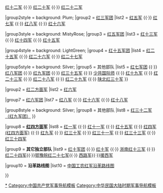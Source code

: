{{Navbox
|name  = 中國工農紅軍
|title = [[中国工农红军]]
|image = [[File:中國工農紅軍軍旗.svg|100px|中國工農紅軍軍旗]] 
|titlestyle = 

|group1 = [[中國工農紅軍第一方面軍|红一方面军]]
|list1 = {{Navbox subgroup
|groupstyle = 
|liststyle  = 

|group1style = background: Plum; 
|group1 = [[中国工农红军第一军团|红一军团]]
|list1  = [[中国工农红军第三军|红三军]] {{·}}  [[红四军 (红一方面军)]] {{·}}  [[中国工农红军第十二军|红十二军]] {{·}}  [[中国工农红军第二十军|红二十军]] {{·}}  [[中国工农红军第二十二军|红二十二军]]

|group2style = background: Plum; 
|group2 = [[中国工农红军第三军团|红三军团]]
|list2  = [[中国工农红军第五军|红五军]] {{·}} [[中国工农红军第七军|红七军]] {{·}}  [[中国工农红军第八军|红八军]] {{·}}  [[中国工农红军第十六军|红十六军]] 

|group3style = background: MistyRose; 
|group3 = [[中国工农红军第五军团|红五军团]]
|list3  = [[中国工农红军第十三军|红十三军]] {{·}}  [[中国工农红军第十四军|红十四军]] {{·}}  [[中国工农红军第十五军|红十五军]]

|group4style = background: LightGreen; 
|group4 = [[中国工农红军第十五军团|红十五军团]]
|list4  = [[中国工农红军第二十五军|红二十五军]] {{·}}  [[中国工农红军第二十六军|红二十六军]] {{·}}  [[中国工农红军第二十七军|红二十七军]]

|group5style = background: Silver; 
|group5 = 其他部队
|list5  = [[中国工农红军第七军团|红七军团]] {{·}}  [[中国工农红军第八军团|红八军团]] {{·}}  [[中国工农红军第九军团|红九军团]] {{·}}  [[中国工农红军第三十五军|红三十五军]] {{·}}  [[中国工农红军少共国际师|少共国际师]]   {{·}}  [[中国工农红军第十九军|红十九军]]  {{·}}  [[中国工农红军第二十三军|红二十三军]]  {{·}}  [[中国工农红军第二十八军|红二十八军]]  {{·}}  [[中国工农红军第二十九军|红二十九军]]   {{·}}  [[中国工农红军第三十军 (1936年建立)|陕北红三十军]]
}}

|group2 = [[中国工农红军第二方面军|红二方面军]]
|list2 = {{Navbox subgroup
|groupstyle = 
|liststyle  = 

|group6 = [[中国工农红军第二军团|红二军团]]
|list6 = [[中国工农红军第二军|红二军]] {{·}} [[中国工农红军第六军|红六军]]

|group7 = [[中国工农红军第六军团|红六军团]]
|list7 = [[中国工农红军第八军|红八军]] {{·}}  [[中国工农红军第十六军|红十六军]] {{·}} [[中国工农红军第十八军|红十八军]]

|group8style = background: Silver;
|group8 = 其他部队
|list8 = [[中国工农红军第三十二军|红三十二军（红九军团）]]
}}

|group8 = '''[[中国工农红军第四方面军|红四方面军]]'''
|list8 =  [[中国工农红军第一军|红一军]]  {{·}} [[中国工农红军第十一军|红十一军]] {{·}}  [[中国工农红军第十五军|红十五军]]  {{·}} [[红四军 (红四方面军)]] {{·}} [[中国工农红军第九军|红九军]] {{·}} [[中国工农红军第三十军|红三十军]] {{·}} [[中国工农红军第三十一军|红三十一军]] {{·}} [[中国工农红军第三十三军|红三十三军]]  {{·}}  [[中国工农红军第三十四军|红三十四军]]

|group9 = '''其它独立部队'''
|list9 = [[中国工农红军第十军团|红十军团]]  {{·}} [[中国工农红军第十军|红十军]]  {{·}} [[中国工农红军第十三军 (浙南)|浙南红十三军]] {{·}}  [[中国工农红军第二十四军|红二十四军]]{{·}}[[中国工农红军第二十七军 (1932年建立)|鄂豫皖红二十七军]]{{·}}   [[中国工农红军西路军|西路军]]{{·}}[[中国工农红军援西军|援西军]]

|group10 = '''沿革路线图'''
|list10 = [[:File:PLA_RedArmy_Roadmap.jpg|中国工农红军沿革路线图]]

}}<noinclude>
[[Category:中国工农红军编制|*]]
[[Category:中国共产党军事导航模板]]
[[Category:中华民国大陆时期军事导航模板]]
</noinclude>